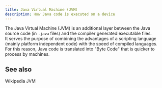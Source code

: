 ```yaml
---
title: Java Virtual Machine (JVM)
description: How Java code is executed on a device
---
```


<!--
Concept
=======

=== When to use this template:
Use this template when you need to describe a concept, technology,
or something similar. In other words: whenever you need to write an
article that describes a concept where the concept's name can be the
article's title (e.g., "Vert. x", "Verticle", "Event Bus")

=== When not to use this template:
Do not use these templates for articles that give context on how
to use/approach the topic. Instead, it would be best if you used a guide for that.

Writing a guide and a concept article are not mutually exclusive. Instead,
you should, in most cases, write both, where the concept gives a brief overview
of what it is, and the guide is a longer article explaining best practices on using
it.

E.g.:
Concept: Event Bus
Guide: Interacting with the Event Bus


=== Writing tips:
- Write in the present tense
- Use neutral pronouns (they/them instead of he/she and him/her)
- Be respectful to everyone
- Be aware of the potential for cultural misunderstandings
-->

<!-- Relevant imports: -->


<!-- Brief Description (1-3 lines) of the concept: -->

The Java Virtual Machine (JVM) is an additional layer between the Java source
code (in `.java` files) and the compiler generated executable files.  
It serves the purpose of combining the advantages of a scripting language
(mainly platform independent code) with the speed of compiled languages. For
this reason, Java code is translated into "Byte Code" that is quicker to process
by machines.

## See also

<Reference to="https://en.wikipedia.org/wiki/Java_virtual_machine">
	Wikipedia JVM
</Reference>

<!--
Snippets
--------n

<Reference to="../other-article">
    Relative Link to other article
</Reference>

<Reference to="https://www.example.com">
    Example Website
</Reference>
-->
